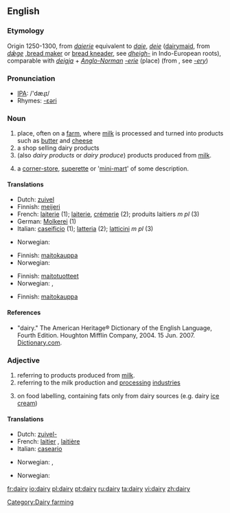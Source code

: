 ==English==

===Etymology===
Origin 1250-1300, from {{ME.}} ''[[daierie]]'' equivalent to ''[[daie]]'', ''[[deie]]'' ([[dairymaid]], from {{OE.}} ''[[dǣge]]'' ,[[bread maker]] or [[bread kneader]], see ''[[dheigh-]]'' in Indo-European roots), comparable with {{ON.}} ''[[deigja]]'' + ''[[Anglo-Norman]]'' ''[[-erie]]'' (place) (from {{OF.}}, see ''[[-ery]]'')

===Pronunciation===
*[[w:IPA|IPA]]: /'dæɻɪ/
*Rhymes: [[Rhymes:English:-ɛəri|-ɛəri]]

===Noun===
{{en-noun|dair|ies}}

# place, often on a [[farm]], where [[milk]] is processed and turned into products such as [[butter]] and [[cheese]]
# a shop selling dairy products
# (also ''dairy products'' or ''dairy produce'') products produced from [[milk]].
# {{NZ}} a [[corner-store]], [[superette]] or '[[mini-mart]]' of some description.

====Translations====
{{trans-top|place, often on a farm, where milk is processed}}<!--languages from A to I go here-->
*Dutch: [[zuivel]] {{m}}
*Finnish: [[meijeri]]
*French: [[laiterie]] {{f}} (1); [[laiterie]], [[crémerie]] (2); produits laitiers ''m pl'' (3)
*German: [[Molkerei]] {{f}} (1)
*Italian: [[caseificio]] {{m}} (1); [[latteria]] {{f}} (2); [[latticini]] ''m pl'' (3)
{{trans-mid}}<!--languages from J to Z go here-->
*Norwegian: {{t-|no|meieri|n}}
{{trans-bottom}}

{{trans-top|a shop selling dairy products}}
*Finnish: [[maitokauppa]]
*Norwegian: {{t-|no|melkebutikk|m}}
{{trans-mid}}
{{trans-bottom}}

{{trans-top|products produced from milk}}
*Finnish: [[maitotuotteet]] {{p}}
*Norwegian: {{t-|no|meieriprodukter|n}}, {{t-|no|melkeprodukter|n}}
{{trans-mid}}
{{trans-bottom}}

{{trans-top|a corner-store, superette or 'mini-mart' of some description}}
*Finnish: [[maitokauppa]]
{{trans-mid}}
{{trans-bottom}}

====References====
*"dairy." The American Heritage® Dictionary of the English Language, Fourth Edition. Houghton Mifflin Company, 2004. 15 Jun. 2007.  [http://dictionary.reference.com/browse/dairy Dictionary.com].

===Adjective===
{{en-adj|-}}

# referring to products produced from [[milk]].
# referring to the milk production and [[processing]] [[industries]]
# {{UK}} on food labelling, containing fats only from dairy sources (e.g. dairy [[ice cream]])

====Translations====
{{trans-top|referring to products produced from milk}}<!--languages from A to I go here-->
*Dutch: [[zuivel-]]
*French: [[laitier]] {{m}}, [[laitière]] {{f}}
*Italian: [[caseario]]
{{trans-mid}}<!--languages from J to Z go here-->
*Norwegian: {{t-|no|meieri-}}, {{t-|no|melke-}}
{{trans-bottom}}

{{trans-top|referring to the milk production and processing industries}}
*Norwegian: {{t-|no|meieri-}}
{{trans-mid}}
{{trans-bottom}}

{{trans-top|on food labelling, containing fats only from dairy sources}}
{{trans-mid}}
{{trans-bottom}}

[[Category:Dairy farming]]

[[fr:dairy]]
[[io:dairy]]
[[pl:dairy]]
[[pt:dairy]]
[[ru:dairy]]
[[ta:dairy]]
[[vi:dairy]]
[[zh:dairy]]